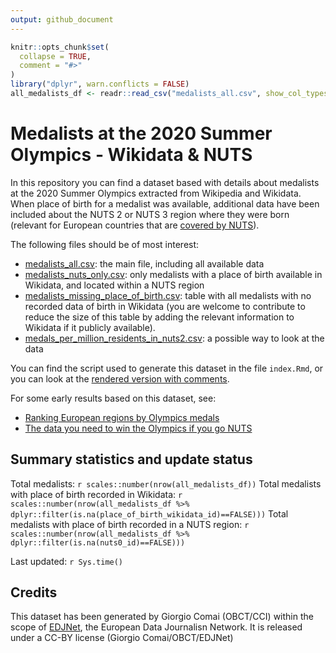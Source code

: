 ```yaml
---
output: github_document
---
```


<!-- README.md is generated from README.Rmd. Please edit that file -->

```r
knitr::opts_chunk$set(
  collapse = TRUE,
  comment = "#>"
)
library("dplyr", warn.conflicts = FALSE)
all_medalists_df <- readr::read_csv("medalists_all.csv", show_col_types = FALSE)
```

# Medalists at the 2020 Summer Olympics - Wikidata & NUTS

<!-- badges: start -->
<!-- badges: end -->


In this repository you can find a dataset based with details about medalists at the 2020 Summer Olympics extracted from Wikipedia and Wikidata. When place of birth for a medalist was available, additional data have been included about the NUTS 2 or NUTS 3 region where they were born (relevant for European countries that are [covered by NUTS](https://ec.europa.eu/eurostat/web/nuts/nuts-maps)).

The following files should be of most interest:

- [medalists_all.csv](medalists_all.csv): the main file, including all available data
- [medalists_nuts_only.csv](medalists_nuts_only.csv): only medalists with a place of birth available in Wikidata, and located within a NUTS region
- [medalists_missing_place_of_birth.csv](medalists_missing_place_of_birth.csv): table with all medalists with no recorded data of birth in Wikidata (you are welcome to contribute to reduce the size of this table by adding the relevant information to Wikidata if it publicly available). 
- [medals_per_million_residents_in_nuts2.csv](medals_per_million_residents_in_nuts2.csv): a possible way to look at the data


You can find the script used to generate this dataset in the file `index.Rmd`, or you can look at the [rendered version with comments](https://edjnet.github.io/olympics2020nuts/).

For some early results based on this dataset, see:

- [Ranking European regions by Olympics medals](https://www.europeandatajournalism.eu/eng/News/Data-news/Ranking-European-regions-by-Olympics-medals)
- [The data you need to win the Olympics if you go NUTS](https://medium.com/european-data-journalism-network/the-data-you-need-to-win-the-olympics-if-you-go-nuts-6d03b9df34e6)

## Summary statistics and update status

Total medalists: `r scales::number(nrow(all_medalists_df))`
Total medalists with place of birth recorded in Wikidata: `r scales::number(nrow(all_medalists_df %>% dplyr::filter(is.na(place_of_birth_wikidata_id)==FALSE)))`
Total medalists with place of birth recorded in a NUTS region: `r scales::number(nrow(all_medalists_df %>% dplyr::filter(is.na(nuts0_id)==FALSE)))`

Last updated: `r Sys.time()`


## Credits

This dataset has been generated by Giorgio Comai (OBCT/CCI) within the scope of [EDJNet](europeandatajournalism.eu/), the European Data Journalisn Network. It is released under a CC-BY license (Giorgio Comai/OBCT/EDJNet)